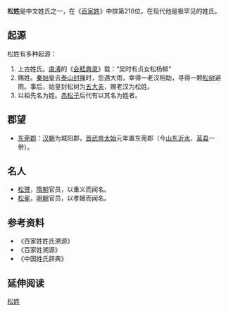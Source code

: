 {{姓氏
|姓氏=松
|拼音=Sōng
|中国大陆=Song
|台湾=Sung
|香港=Chung
|澳门=Chong
|新加坡=
|马来西亚=
|越南=Tòng
|韩国=
|反切=
|同音字=
|堂号=
|郡望=[[东莞郡|东莞郡]]
}}

'''松姓'''是中文姓氏之一，在《[[百家姓|百家姓]]》中排第216位。在现代他是极罕见的姓氏。

== 起源 ==
松姓有多种起源：
#上古姓氏。[[虞溥|虞溥]]的《[[会嵇典录|会嵇典录]]》载：“吴时有贞女松杨柳”
#赐姓。[[秦始皇|秦始皇]]去[[泰山|泰山]][[封禅|封禅]]时，忽遇大雨，幸得一老汉相助，寻得一颗[[松树|松树]]避雨。事后，始皇封松树为[[五大夫|五大夫]]，赐老汉为松姓。
#以祖先名为姓。[[赤松子|赤松子]]后代有以其名为姓者。
== 郡望 ==
*[[东莞郡|东莞郡]]：[[汉朝|汉朝]]为城阳郡，[[晋武帝|晋武帝]][[泰始_(西晋)|太始]]元年置东莞郡（今[[山东|山东]][[沂水|沂水]]、[[莒县|莒县]]一带）。

==名人==
*[[松赟|松赟]]，[[隋朝|隋朝]]官员，以重义而闻名。
*[[松冕|松冕]]，[[明朝|明朝]]官员，以孝嫂而闻名。

== 参考资料 ==
{{Reflist|2}}
*《百家姓姓氏溯源》
*《百家姓溯源》
*《中国姓氏辞典》
<references group="注释"/>

== 延伸阅读 ==
{{Wikisource further reading}}
[[Category:松姓|]]